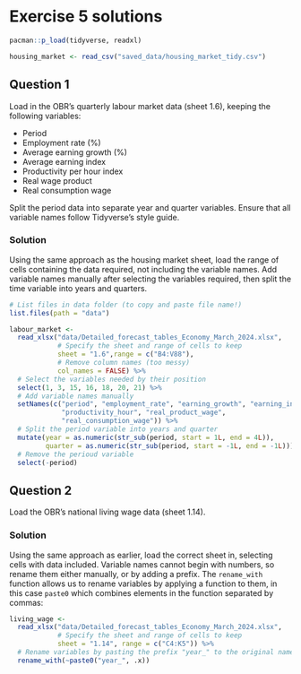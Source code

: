 # Exercise 5 solutions

```r
pacman::p_load(tidyverse, readxl)

housing_market <- read_csv("saved_data/housing_market_tidy.csv")
```

## Question 1
Load in the OBR's quarterly labour market data (sheet 1.6), keeping the following variables:

- Period 
- Employment rate (%)
- Average earning growth (%)
- Average earning index
- Productivity per hour index
- Real wage product 
- Real consumption wage

Split the period data into separate year and quarter variables. Ensure that all variable names follow Tidyverse's style guide.

### Solution {.unnumbered}
Using the same approach as the housing market sheet, load the range of cells containing the data required, not including the variable names. Add variable names manually after selecting the variables required, then split the time variable into years and quarters.

```r
# List files in data folder (to copy and paste file name!)
list.files(path = "data")

labour_market <- 
  read_xlsx("data/Detailed_forecast_tables_Economy_March_2024.xlsx",
            # Specify the sheet and range of cells to keep
            sheet = "1.6",range = c("B4:V88"), 
            # Remove column names (too messy)
            col_names = FALSE) %>% 
  # Select the variables needed by their position
  select(1, 3, 15, 16, 18, 20, 21) %>% 
  # Add variable names manually
  setNames(c("period", "employment_rate", "earning_growth", "earning_index", 
             "productivity_hour", "real_product_wage",
             "real_consumption_wage")) %>% 
  # Split the period variable into years and quarter
  mutate(year = as.numeric(str_sub(period, start = 1L, end = 4L)),
         quarter = as.numeric(str_sub(period, start = -1L, end = -1L))) %>% 
  # Remove the perioud variable
  select(-period)
```

## Question 2
Load the OBR's national living wage data (sheet 1.14). 

### Solution {.unnumbered}
Using the same approach as earlier, load the correct sheet in, selecting cells with data included. Variable names cannot begin with numbers, so rename them either manually, or by adding a prefix. The `rename_with` function allows us to rename variables by applying a function to them, in this case `paste0` which combines elements in the function separated by commas:

```r
living_wage <- 
  read_xlsx("data/Detailed_forecast_tables_Economy_March_2024.xlsx",
            # Specify the sheet and range of cells to keep
            sheet = "1.14", range = c("C4:K5")) %>% 
  # Rename variables by pasting the prefix "year_" to the original name
  rename_with(~paste0("year_", .x))
```
